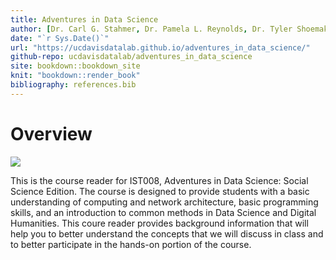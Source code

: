 ```yaml
---
title: Adventures in Data Science
author: [Dr. Carl G. Stahmer, Dr. Pamela L. Reynolds, Dr. Tyler Shoemaker, Carrie Alexander, Arthur Koehl, Nick Ulle, Jared Joseph, Dr. Michele Tobias]
date: "`r Sys.Date()`"
url: "https://ucdavisdatalab.github.io/adventures_in_data_science/"
github-repo: ucdavisdatalab/adventures_in_data_science
site: bookdown::bookdown_site
knit: "bookdown::render_book"
bibliography: references.bib
---
```


# Overview {-}

![](`r url15`)

This is the course reader for IST008, Adventures in Data Science: Social Science Edition.  The course is designed to provide students with a basic understanding of computing and network architecture, basic programming skills, and an introduction to common methods in Data Science and Digital Humanities.  This coure reader provides background information that will help you to better understand the concepts that we will discuss in class and to better participate in the hands-on portion of the course.

